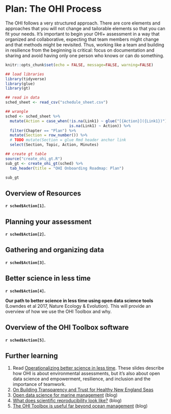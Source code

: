 # Plan: The OHI Process {#process}

The OHI follows a very structured approach. There are core elements and approaches that you will not change and tailorable elements so that you can fit your needs. It's important to begin your OHI+ assessment in a way that organized and collaborative, expecting that team members might change and that methods might be revisited. Thus, working like a team and building in resilience from the beginning is critical: focus on documentation and sharing and avoid having only one person who knows or can do something. 

```r
knitr::opts_chunk$set(echo = FALSE, message=FALSE, warning=FALSE)

## load libraries
library(tidyverse)
library(glue)
library(gt)

## read in data
sched_sheet <- read_csv("schedule_sheet.csv") 
```

```r
## wrangle
sched <- sched_sheet %>%
  mutate(Action = case_when(!is.na(Link1) ~ glue("[{Action}]({Link1})"), 
                            is.na(Link1) ~ Action)) %>%
  filter(Chapter == "Plan") %>%
  mutate(Section = row_number()) %>%
  # TODO mutate(Section = glue Rmd header anchor link
  select(Section, Topic, Action, Minutes)

## create gt table
source("create_ohi_gt.R")
sub_gt <- create_ohi_gt(sched) %>%
  tab_header(title = "OHI Onboarding Roadmap: Plan")

sub_gt

```

## Overview of Resources

**`r sched$Action[1]`.**

## Planning your assessment

**`r sched$Action[2]`.**

## Gathering and organizing data

**`r sched$Action[3]`.**

## Better science in less time

**`r sched$Action[4]`.**

**Our path to better science in less time using open data science tools** (Lowndes et al 2017, Nature Ecology & Evolution). This will provide an overview of how we use the OHI Toolbox and why.


## Overview of the OHI Toolbox software

**`r sched$Action[5]`.**



## Further learning {#plan-further}

1.  Read [Operationalizing better science in less time](https://docs.google.com/presentation/d/1OHe4C2B9cGnT9niSguXwsWiK0M2sDsdeNjTOLWAgBX4/edit?usp=sharing). These slides describe how OHI is about environmental assessments, but it's also about open data science and empowerment, resilience, and inclusion and the importance of teamwork. 
1. [On Building Transparency and Trust for Healthy New England Seas](https://ohi-science.org/news/transparent-trust-new-england-seas)
1. [Open data science for marine management](https://ohi-science.org/news/ohi-and-open-data-science) (blog)
1. [What does scientific reproducibility look like?](https://ohi-science.org/news/scientific-reproducibility-with-fellows) (blog)
1. [The OHI Toolbox is useful far beyond ocean management](https://ohi-science.org/news/what-is-the-ohi-toolbox) (blog)


<!---
1. Teams. *TODO*. team roles, seaside chats, have meeting notes, write down decisions, etc. OHI+ examples Onboarding transparency, stakeholder engagement, teams open data science

This process is summarized on the [ohi-science.org OHI+ page](https://ohi-science.org/projects/ohi-plus/).

--->

